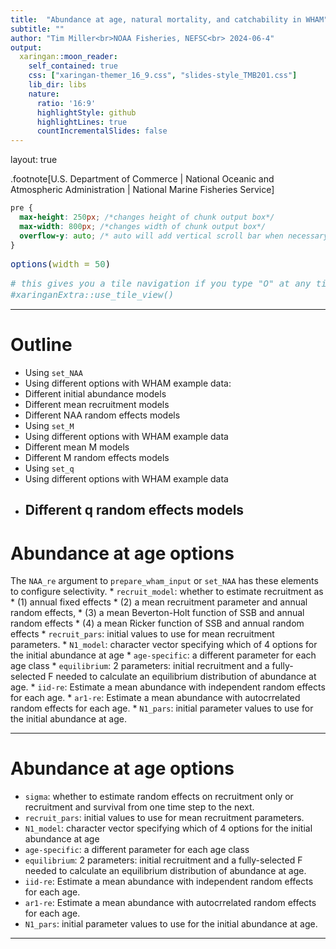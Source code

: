 ```yaml
---
title:  "Abundance at age, natural mortality, and catchability in WHAM"
subtitle: ""
author: "Tim Miller<br>NOAA Fisheries, NEFSC<br> 2024-06-4"
output:
  xaringan::moon_reader:
    self_contained: true
    css: ["xaringan-themer_16_9.css", "slides-style_TMB201.css"]
    lib_dir: libs
    nature:
      ratio: '16:9'
      highlightStyle: github
      highlightLines: true
      countIncrementalSlides: false
---
```


layout: true

.footnote[U.S. Department of Commerce | National Oceanic and Atmospheric Administration | National Marine Fisheries Service]


<style type="text/css">

code.cpp{
  font-size: 14px;
}
code.r{
  font-size: 14px;
}


</style>

```css
pre {
  max-height: 250px; /*changes height of chunk output box*/
  max-width: 800px; /*changes width of chunk output box*/
  overflow-y: auto; /* auto will add vertical scroll bar when necessary */
}

```
```r
options(width = 50)
```

```r
# this gives you a tile navigation if you type "O" at any time
#xaringanExtra::use_tile_view()
```

---

# Outline <br>

* Using `set_NAA`
* Using different options with WHAM example data:
 * Different initial abundance models
 * Different mean recruitment models
 * Different NAA random effects models
* Using `set_M`
* Using different options with WHAM example data
 * Different mean M models
 * Different M random effects models
* Using `set_q`
* Using different options with WHAM example data
 * Different q random effects models
---

# Abundance at age options
The `NAA_re` argument to `prepare_wham_input` or `set_NAA` has these elements to configure selectivity.
* `recruit_model`: whether to estimate recruitment as
 * (1) annual fixed effects
 * (2) a mean recruitment parameter and annual random effects,
 * (3) a mean Beverton-Holt function of SSB and annual random effects
 * (4) a mean Ricker function of SSB and annual random effects
* `recruit_pars`: initial values to use for mean recruitment parameters.
* `N1_model`: character vector specifying which of 4 options for the initial abundance at age
 * `age-specific`: a different parameter for each age class
 * `equilibrium`: 2 parameters: initial recruitment and a fully-selected F needed to calculate an equilibrium distribution of abundance at age.
 * `iid-re`: Estimate a mean abundance with independent random effects for each age.
 * `ar1-re`: Estimate a mean abundance with autocrrelated random effects for each age.
* `N1_pars`: initial parameter values to use for the initial abundance at age.

---

# Abundance at age options
* `sigma`: whether to estimate random effects on recruitment only or recruitment and survival from one time step to the next.
* `recruit_pars`: initial values to use for mean recruitment parameters.
* `N1_model`: character vector specifying which of 4 options for the initial abundance at age
 * `age-specific`: a different parameter for each age class
 * `equilibrium`: 2 parameters: initial recruitment and a fully-selected F needed to calculate an equilibrium distribution of abundance at age.
 * `iid-re`: Estimate a mean abundance with independent random effects for each age.
 * `ar1-re`: Estimate a mean abundance with autocrrelated random effects for each age.
* `N1_pars`: initial parameter values to use for the initial abundance at age.

---
